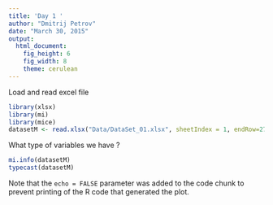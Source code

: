 ```yaml
---
title: 'Day 1 '
author: "Dmitrij Petrov"
date: "March 30, 2015"
output:
  html_document:
    fig_height: 6
    fig_width: 8
    theme: cerulean
---
```


Load and read excel file

```r
library(xlsx)
library(mi)
library(mice)
datasetM <- read.xlsx("Data/DataSet_01.xlsx", sheetIndex = 1, endRow=277)

```

What type of variables we have ?

```r
mi.info(datasetM)
typecast(datasetM)
```

Note that the `echo = FALSE` parameter was added to the code chunk to prevent printing of the R code that generated the plot.
